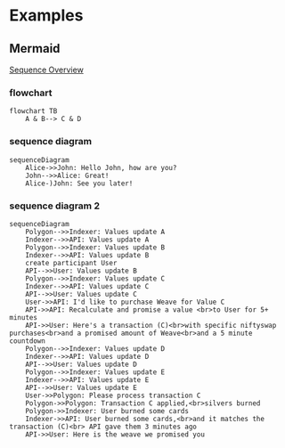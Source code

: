 # Examples

## Mermaid

[Sequence Overview](sequence-overview)

### flowchart
```mermaid
flowchart TB
    A & B--> C & D
```
### sequence diagram
```mermaid
sequenceDiagram
    Alice->>John: Hello John, how are you?
    John-->>Alice: Great!
    Alice-)John: See you later!
```

### sequence diagram 2
```mermaid
sequenceDiagram
    Polygon-->>Indexer: Values update A
    Indexer-->>API: Values update A
    Polygon-->>Indexer: Values update B
    Indexer-->>API: Values update B
    create participant User
    API-->>User: Values update B
    Polygon-->>Indexer: Values update C
    Indexer-->>API: Values update C
    API-->>User: Values update C
    User->>API: I'd like to purchase Weave for Value C
    API->>API: Recalculate and promise a value <br>to User for 5+ minutes
    API->>User: Here's a transaction (C)<br>with specific niftyswap purchases<br>and a promised amount of Weave<br>and a 5 minute countdown
    Polygon-->>Indexer: Values update D
    Indexer-->>API: Values update D
    API-->>User: Values update D
    Polygon-->>Indexer: Values update E
    Indexer-->>API: Values update E
    API-->>User: Values update E
    User->>Polygon: Please process transaction C
    Polygon->>Polygon: Transaction C applied,<br>silvers burned
    Polygon->>Indexer: User burned some cards
    Indexer->>API: User burned some cards,<br>and it matches the transaction (C)<br> API gave them 3 minutes ago
    API->>User: Here is the weave we promised you
```
